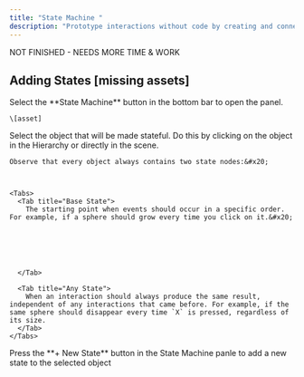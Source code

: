```yaml
---
title: "State Machine "
description: "Prototype interactions without code by creating and connecting different states. "
---
```


NOT FINISHED - NEEDS MORE TIME & WORK

## Adding States \[missing assets]

<Steps>
  <Step title="Open the State Machine panel">
    Select the **State Machine** button in the bottom bar to open the panel.

    \[asset]
  </Step>

  <Step title="Select the desired object">
    Select the object that will be made stateful. Do this by clicking on the object in the Hierarchy or directly in the scene.&#x20;



    Observe that every object always contains two state nodes:&#x20;



    <Tabs>
      <Tab title="Base State">
        The starting point when events should occur in a specific order. For example, if a sphere should grow every time you click on it.&#x20;






      </Tab>

      <Tab title="Any State">
        When an interaction should always produce the same result, independent of any interactions that came before. For example, if the same sphere should disappear every time `X` is pressed, regardless of its size.
      </Tab>
    </Tabs>
  </Step>

  <Step title="Add a new State to the object">
    Press the **+ New State** button in the State Machine panle to add a new state to the selected object
  </Step>
</Steps>

##